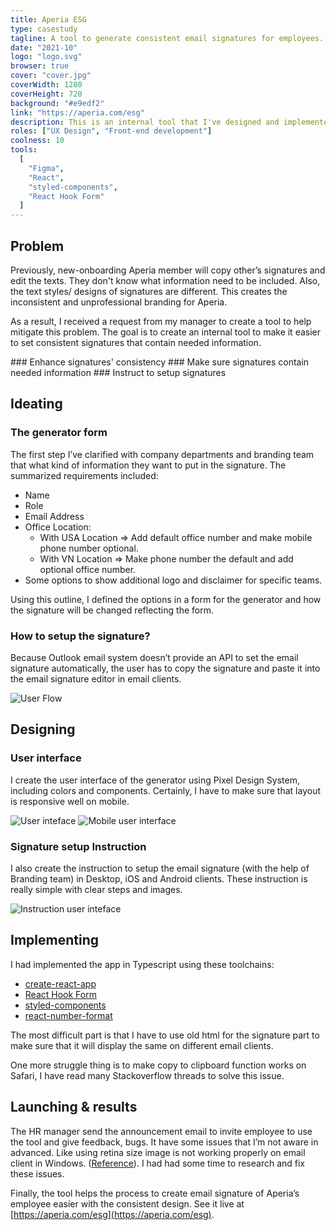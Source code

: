 ```yaml
---
title: Aperia ESG
type: casestudy
tagline: A tool to generate consistent email signatures for employees.
date: "2021-10"
logo: "logo.svg"
browser: true
cover: "cover.jpg"
coverWidth: 1280
coverHeight: 720
background: "#e9edf2"
link: "https://aperia.com/esg"
description: This is an internal tool that I've designed and implemented. It is used to generate email signatures for Aperia’s employee.
roles: ["UX Design", "Front-end development"]
coolness: 10
tools:
  [
    "Figma",
    "React",
    "styled-components",
    "React Hook Form"
  ]
---
```


## Problem

Previously, new-onboarding Aperia member will copy other’s signatures and edit the texts. They don't know what information need to be included. Also, the text styles/ designs of signatures are different. This creates the inconsistent and unprofessional branding for Aperia.

As a result, I received a request from my manager to create a tool to help mitigate this problem. The goal is to create an internal tool to make it easier to set consistent signatures that contain needed information.

<Grid>
  <Col spanLg="4">
  <EmojiBox emoji="☑️">
  ### Enhance signatures' consistency
  </EmojiBox>
  </Col>
  <Col spanLg="4">
  <EmojiBox emoji="ℹ">
  ### Make sure signatures contain needed information
  </EmojiBox>
  </Col>
  <Col spanLg="4">
  <EmojiBox emoji="📜">
  ### Instruct to setup signatures
  </EmojiBox>
  </Col>
</Grid>

## Ideating

### The generator form

The first step I’ve clarified with company departments and branding team that what kind of information they want to put in the signature. The summarized requirements included:

- Name
- Role
- Email Address
- Office Location:
    - With USA Location ⇒ Add default office number and make mobile phone number optional.
    - With VN Location ⇒ Make phone number the default and add optional office number.
- Some options to show additional logo and disclaimer for specific teams.

Using this outline, I defined the options in a form for the generator and how the signature will be changed reflecting the form. 

### How to setup the signature?

Because Outlook email system doesn’t provide an API to set the email signature automatically, the user has to copy the signature and paste it into the email signature editor in email clients.

<FullWidth>
<Box caption="Basic user flow">
<Image src="user-flow.svg" alt="User Flow" width={1534} height={245} />
</Box>
</FullWidth>

## Designing

### User interface
I create the user interface of the generator using Pixel Design System, including colors and components. Certainly, I have to make sure that layout is responsive well on mobile.

<ContentNode>
<BrowserFrame>
<Image src="cover.jpg" alt="User inteface" width={1280} height={720} />
</BrowserFrame>
</ContentNode>

<ContentNode>
<Box caption="Mobile responsive">
<Image src="mobile.jpg" alt="Mobile user interface" width={1600} height={1600} />
</Box>
</ContentNode>

### Signature setup Instruction
I also create the instruction to setup the email signature (with the help of Branding team) in Desktop, iOS and Android clients. These instruction is really simple with clear steps and images.

<FullWidth>
<BrowserFrame>
<Image src="instruction.jpg" alt="Instruction user inteface" width={1600} height={900} />
</BrowserFrame>
</FullWidth>

## Implementing

I had implemented the app in Typescript using these toolchains:

- [create-react-app](https://create-react-app.dev/)
- [React Hook Form](https://react-hook-form.com/)
- [styled-components](https://styled-components.com/)
- [react-number-format](https://www.npmjs.com/package/react-number-format)

The most difficult part is that I have to use old html for the signature part to make sure that it will display the same on different email clients.

One more struggle thing is to make copy to clipboard function works on Safari, I have read many Stackoverflow threads to solve this issue.

## Launching & results

The HR manager send the announcement email to invite employee to use the tool and give feedback, bugs. It have some issues that I’m not aware in advanced. Like using retina size image is not working properly on email client in Windows. ([Reference](https://www.litmus.com/blog/understanding-retina-images-in-html-email/)). I had had some time to research and fix these issues.

Finally, the tool helps the process to create email signature of Aperia’s employee easier with the consistent design. See it live at [https://aperia.com/esg](https://aperia.com/esg).